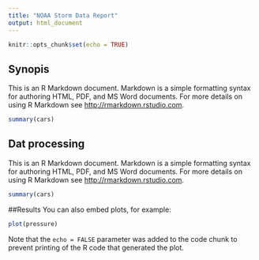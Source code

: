 ```yaml
---
title: "NOAA Storm Data Report"
output: html_document
---
```


```r
knitr::opts_chunk$set(echo = TRUE)
```

## Synopis

This is an R Markdown document. Markdown is a simple formatting syntax for authoring HTML, PDF, and MS Word documents. For more details on using R Markdown see <http://rmarkdown.rstudio.com>.


```r
summary(cars)
```

## Dat processing

This is an R Markdown document. Markdown is a simple formatting syntax for authoring HTML, PDF, and MS Word documents. For more details on using R Markdown see <http://rmarkdown.rstudio.com>.


```r
summary(cars)
```


##Results
You can also embed plots, for example:

```r
plot(pressure)
```

Note that the `echo = FALSE` parameter was added to the code chunk to prevent printing of the R code that generated the plot.
